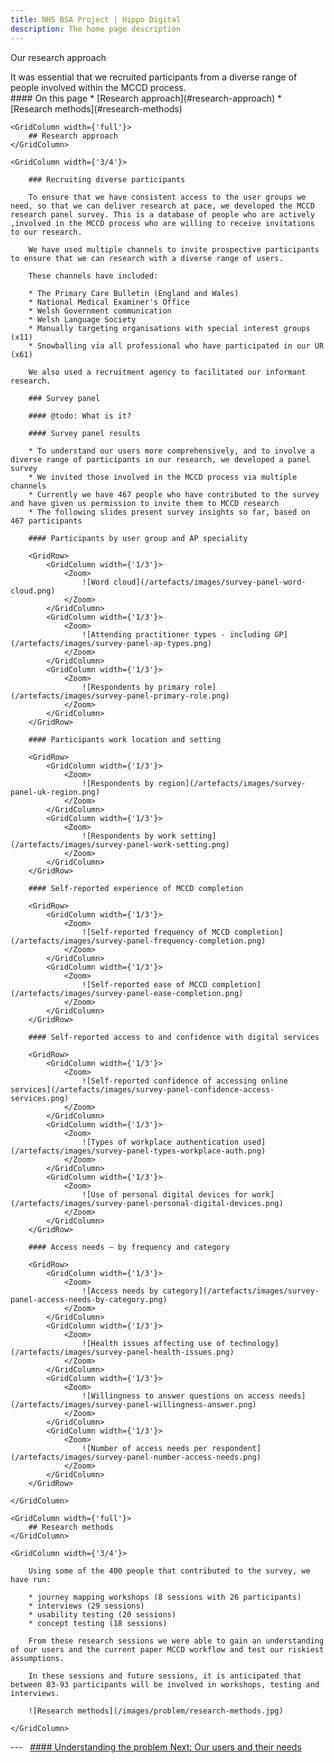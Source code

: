 ```yaml
---
title: NHS BSA Project | Hippo Digital
description: The home page description
---
```


<Heading caption='Understanding the problem' tag='h1'>Our research approach</Heading>

<GridRow>
    <GridColumn width={'2/3'}>
        <LeadParagraph>
            It was essential that we recruited participants from a diverse range of people involved within the MCCD process.
        </LeadParagraph>
    </GridColumn>
    <GridColumn width={'1/3'}>
        <nav className="in-page-nav">
            #### On this page
            * [Research approach](#research-approach)
            * [Research methods](#research-methods)
        </nav>
    </GridColumn>
</GridRow>

<GridRow>

    <GridColumn width={'full'}>
        ## Research approach
    </GridColumn>

    <GridColumn width={'3/4'}>

        ### Recruiting diverse participants

        To ensure that we have consistent access to the user groups we need, so that we can deliver research at pace, we developed the MCCD research panel survey. This is a database of people who are actively ,involved in the MCCD process who are willing to receive invitations to our research.

        We have used multiple channels to invite prospective participants to ensure that we can research with a diverse range of users.

        These channels have included:​

        * The Primary Care Bulletin (England and Wales)
        * National Medical Examiner's Office
        * Welsh Government communication
        * Welsh Language Society
        * Manually targeting organisations with special interest groups (x11)
        * Snowballing via all professional who have participated in our UR (x61)

        We also used a recruitment agency to facilitated our informant research.

        ### Survey panel

        #### @todo: What is it?

        #### Survey panel results

        * To understand our users more comprehensively, and to involve a diverse range of participants in our research, we developed a panel survey
        * We invited those involved in the MCCD process via multiple channels
        * Currently we have 467 people who have contributed to the survey and have given us permission to invite them to MCCD research
        * The following slides present survey insights so far, based on 467 participants

        #### Participants by user group and AP speciality

        <GridRow>
            <GridColumn width={'1/3'}>
                <Zoom>
                    ![Word cloud](/artefacts/images/survey-panel-word-cloud.png)
                </Zoom>
            </GridColumn>
            <GridColumn width={'1/3'}>
                <Zoom>
                    ![Attending practitioner types - including GP](/artefacts/images/survey-panel-ap-types.png)
                </Zoom>
            </GridColumn>
            <GridColumn width={'1/3'}>
                <Zoom>
                    ![Respondents by primary role](/artefacts/images/survey-panel-primary-role.png)
                </Zoom>
            </GridColumn>
        </GridRow>
        
        #### Participants work location and setting

        <GridRow>
            <GridColumn width={'1/3'}>
                <Zoom>
                    ![Respondents by region](/artefacts/images/survey-panel-uk-region.png)
                </Zoom>
            </GridColumn>
            <GridColumn width={'1/3'}>
                <Zoom>
                    ![Respondents by work setting](/artefacts/images/survey-panel-work-setting.png)
                </Zoom>
            </GridColumn>
        </GridRow>
        
        #### Self-reported experience of MCCD completion

        <GridRow>
            <GridColumn width={'1/3'}>
                <Zoom>
                    ![Self-reported frequency of MCCD completion](/artefacts/images/survey-panel-frequency-completion.png)
                </Zoom>
            </GridColumn>
            <GridColumn width={'1/3'}>
                <Zoom>
                    ![Self-reported ease of MCCD completion](/artefacts/images/survey-panel-ease-completion.png)
                </Zoom>
            </GridColumn>
        </GridRow>
        
        #### Self-reported access to and confidence with digital services

        <GridRow>
            <GridColumn width={'1/3'}>
                <Zoom>
                    ![Self-reported confidence of accessing online services](/artefacts/images/survey-panel-confidence-access-services.png)
                </Zoom>
            </GridColumn>
            <GridColumn width={'1/3'}>
                <Zoom>
                    ![Types of workplace authentication used](/artefacts/images/survey-panel-types-workplace-auth.png)
                </Zoom>
            </GridColumn>
            <GridColumn width={'1/3'}>
                <Zoom>
                    ![Use of personal digital devices for work](/artefacts/images/survey-panel-personal-digital-devices.png)
                </Zoom>
            </GridColumn>
        </GridRow>
        
        #### Access needs – by frequency and category

        <GridRow>
            <GridColumn width={'1/3'}>
                <Zoom>
                    ![Access needs by category](/artefacts/images/survey-panel-access-needs-by-category.png)
                </Zoom>
            </GridColumn>
            <GridColumn width={'1/3'}>
                <Zoom>
                    ![Health issues affecting use of technology](/artefacts/images/survey-panel-health-issues.png)
                </Zoom>
            </GridColumn>
            <GridColumn width={'1/3'}>
                <Zoom>
                    ![Willingness to answer questions on access needs](/artefacts/images/survey-panel-willingness-answer.png)
                </Zoom>
            </GridColumn>
            <GridColumn width={'1/3'}>
                <Zoom>
                    ![Number of access needs per respondent](/artefacts/images/survey-panel-number-access-needs.png)
                </Zoom>
            </GridColumn>
        </GridRow>

    </GridColumn>

</GridRow>

<GridRow>

    <GridColumn width={'full'}>
        ## Research methods
    </GridColumn>
    
    <GridColumn width={'3/4'}>

        Using some of the 400 people that contributed to the survey, we have run:

        * journey mapping workshops (8 sessions with 26 participants)
        * interviews (29 sessions)
        * usability testing (20 sessions)
        * concept testing (18 sessions)

        From these research sessions we were able to gain an understanding of our users and the current paper MCCD workflow and test our riskiest assumptions.

        In these sessions and future sessions, it is anticipated that between 83-93 participants will be involved in workshops, testing and interviews.

        ![Research methods](/images/problem/research-methods.jpg)
    
    </GridColumn>

</GridRow>

<GridRow>
    <GridColumn width={'full'}>
        ---
    </GridColumn>
</GridRow>
<GridRow>
    <GridColumn width={'1/2'}>
        &nbsp;
    </GridColumn>
    <GridColumn width={'1/2'}>
        <a className="next-page" href="/understanding/users">
            #### Understanding the problem
            Next: <span>Our users and their needs</span>
        </a>
    </GridColumn>
</GridRow>